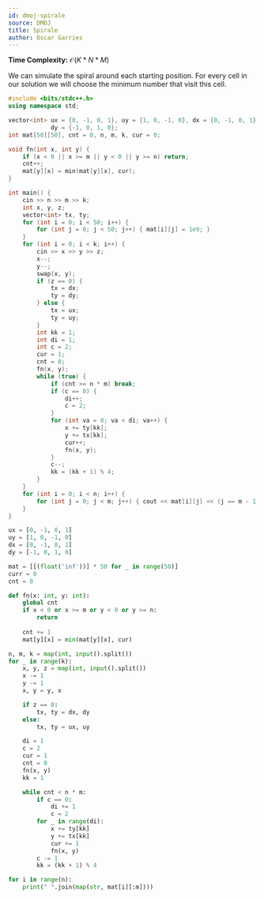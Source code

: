 ```yaml
---
id: dmoj-spirale
source: DMOJ
title: Spirale
author: Oscar Garries
---
```


**Time Complexity:** $\mathcal{O}(K*N*M)$

We can simulate the spiral around each starting position. For every cell in our solution
we will choose the minimum number that visit this cell.

<LanguageSection>
<CPPSection>

```cpp
#include <bits/stdc++.h>
using namespace std;

vector<int> ux = {0, -1, 0, 1}, uy = {1, 0, -1, 0}, dx = {0, -1, 0, 1},
            dy = {-1, 0, 1, 0};
int mat[50][50], cnt = 0, n, m, k, cur = 0;

void fn(int x, int y) {
	if (x < 0 || x >= m || y < 0 || y >= n) return;
	cnt++;
	mat[y][x] = min(mat[y][x], cur);
}

int main() {
	cin >> n >> m >> k;
	int x, y, z;
	vector<int> tx, ty;
	for (int i = 0; i < 50; i++) {
		for (int j = 0; j < 50; j++) { mat[i][j] = 1e9; }
	}
	for (int i = 0; i < k; i++) {
		cin >> x >> y >> z;
		x--;
		y--;
		swap(x, y);
		if (z == 0) {
			tx = dx;
			ty = dy;
		} else {
			tx = ux;
			ty = uy;
		}
		int kk = 1;
		int di = 1;
		int c = 2;
		cur = 1;
		cnt = 0;
		fn(x, y);
		while (true) {
			if (cnt >= n * m) break;
			if (c == 0) {
				di++;
				c = 2;
			}
			for (int va = 0; va < di; va++) {
				x += ty[kk];
				y += tx[kk];
				cur++;
				fn(x, y);
			}
			c--;
			kk = (kk + 1) % 4;
		}
	}
	for (int i = 0; i < n; i++) {
		for (int j = 0; j < m; j++) { cout << mat[i][j] << (j == m - 1 ? '\n' : ' '); }
	}
}
```

</CPPSection>
<PySection>

```py
ux = [0, -1, 0, 1]
uy = [1, 0, -1, 0]
dx = [0, -1, 0, 1]
dy = [-1, 0, 1, 0]

mat = [[(float('inf'))] * 50 for _ in range(50)]
curr = 0
cnt = 0

def fn(x: int, y: int):
    global cnt
    if x < 0 or x >= m or y < 0 or y >= n:
        return
    
    cnt += 1
    mat[y][x] = min(mat[y][x], cur)

n, m, k = map(int, input().split())
for _ in range(k):
    x, y, z = map(int, input().split())
    x -= 1
    y -= 1
    x, y = y, x

    if z == 0:
        tx, ty = dx, dy
    else:
        tx, ty = ux, uy

    di = 1
    c = 2
    cur = 1
    cnt = 0
    fn(x, y)
    kk = 1

    while cnt < n * m:
        if c == 0:
            di += 1
            c = 2
        for _ in range(di):
            x += ty[kk]
            y += tx[kk]
            cur += 1
            fn(x, y)
        c -= 1
        kk = (kk + 1) % 4

for i in range(n):
    print(" ".join(map(str, mat[i][:m])))
```

</PySection>
</LanguageSection>